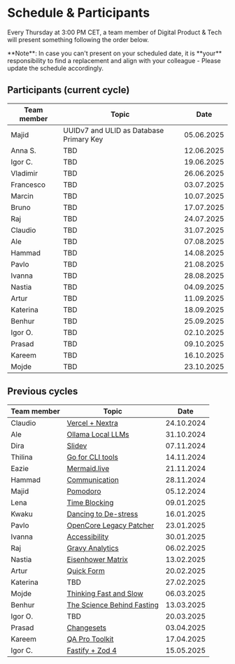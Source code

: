 
# Schedule & Participants

Every Thursday at 3:00 PM CET, a team member of Digital Product & Tech will present something following the order below.

<Callout type="info" emoji="ℹ️">
  **Note**: In case you can't present on your scheduled date, it is **your**
  responsibility to find a replacement and align with your colleague - Please
  update the schedule accordingly.
</Callout>

## Participants (current cycle)

| Team member | Topic |    Date    |
| ----------- | ----- | :--------: |
| Majid       | UUIDv7 and ULID as Database Primary Key   | 05.06.2025 |
| Anna S.     | TBD   | 12.06.2025 |
| Igor C.     | TBD   | 19.06.2025 |
| Vladimir    | TBD   | 26.06.2025 |
| Francesco   | TBD   | 03.07.2025 |
| Marcin      | TBD   | 10.07.2025 |
| Bruno       | TBD   | 17.07.2025 |
| Raj         | TBD   | 24.07.2025 |
| Claudio     | TBD   | 31.07.2025 |
| Ale         | TBD   | 07.08.2025 |
| Hammad      | TBD   | 14.08.2025 |
| Pavlo       | TBD   | 21.08.2025 |
| Ivanna      | TBD   | 28.08.2025 |
| Nastia      | TBD   | 04.09.2025 |
| Artur       | TBD   | 11.09.2025 |
| Katerina    | TBD   | 18.09.2025 |
| Benhur      | TBD   | 25.09.2025 |
| Igor O.     | TBD   | 02.10.2025 |
| Prasad      | TBD   | 09.10.2025 |
| Kareem      | TBD   | 16.10.2025 |
| Mojde       | TBD   | 23.10.2025 |

## Previous cycles

| Team member | Topic                                                                         |    Date    |
| ----------- | ----------------------------------------------------------------------------- | :--------: |
| Claudio     | [Vercel + Nextra](presentations/241024-vercel-nextra.mdx)                     | 24.10.2024 |
| Ale         | [Ollama Local LLMs](presentations/241031-ollama.mdx)                          | 31.10.2024 |
| Dira        | [Slidev](presentations/241107-slidev.mdx)                                     | 07.11.2024 |
| Thilina     | [Go for CLI tools](presentations/241114-go-for-cli.mdx)                       | 14.11.2024 |
| Eazie       | [Mermaid.live](presentations/241121-mermaid-live.mdx)                         | 21.11.2024 |
| Hammad      | [Communication](presentations/241128-communication.mdx)                       | 28.11.2024 |
| Majid       | [Pomodoro](presentations/241205-pomodoro.mdx)                                 | 05.12.2024 |
| Lena        | [Time Blocking](presentations/250109-time-blocking.mdx)                       | 09.01.2025 |
| Kwaku       | [Dancing to De-stress](presentations/250116-dancing.mdx)                      | 16.01.2025 |
| Pavlo       | [OpenCore Legacy Patcher](presentations/250123-oclp.mdx)                      | 23.01.2025 |
| Ivanna      | [Accessibility](presentations/250130-accessibility.mdx)                       | 30.01.2025 |
| Raj         | [Gravy Analytics](presentations/250206-data-brokers.mdx)                      | 06.02.2025 |
| Nastia      | [Eisenhower Matrix](presentations/250213-eisenhower-matrix.mdx)               | 13.02.2025 |
| Artur       | [Quick Form](presentations/250220-quick-form.mdx)                             | 20.02.2025 |
| Katerina    | TBD                                                                           | 27.02.2025 |
| Mojde       | [Thinking Fast and Slow](presentations/250306-thinking-fast-and-slow.mdx)     | 06.03.2025 |
| Benhur      | [The Science Behind Fasting](presentations/250313-the-science-behind-fasting) | 13.03.2025 |
| Igor O.     | TBD                                                                           | 20.03.2025 |
| Prasad      | [Changesets](presentations/250403-Changesets.mdx)                             | 03.04.2025 |
| Kareem      | [QA Pro Toolkit](presentations/250417-qa-pro-toolkit.mdx)                     | 17.04.2025 |
| Igor C.     | [Fastify + Zod 4](presentations/250515-fastify-zod-4.mdx)                     | 15.05.2025 |
